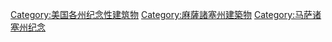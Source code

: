 [[Category:美国各州纪念性建筑物|Category:美国各州纪念性建筑物]]
[[Category:麻薩諸塞州建築物|Category:麻薩諸塞州建築物]]
[[Category:马萨诸塞州纪念|Category:马萨诸塞州纪念]]